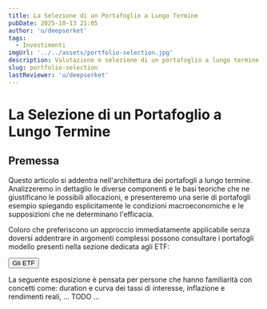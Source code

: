 ```yaml
---
title: La Selezione di un Portafoglio a Lungo Termine
pubDate: 2025-10-13 21:05
author: 'u/deepserket'
tags:
  - Investimenti
imgUrl: '../../assets/portfolio-selection.jpg'
description: Valutazione e selezione di un portafoglio a lungo termine
slug: portfolio-selection
lastReviewer: 'u/deepserket'
---
```


# La Selezione di un Portafoglio a Lungo Termine

## Premessa

Questo articolo si addentra nell'architettura dei portafogli a lungo termine. Analizzeremo in dettaglio le diverse componenti e le basi teoriche che ne giustificano le possibili allocazioni, e presenteremo una serie di portafogli esempio spiegando esplicitamente le condizioni macroeconomiche e le supposizioni che ne determinano l'efficacia.

Coloro che preferiscono un approccio immediatamente applicabile senza doversi addentrare in argomenti complessi possono consultare i portafogli modello presenti nella sezione dedicata agli ETF:

<a href='/blog/etf'>
  <button className='brutal-btn p-4 sanchez' name='button'>
    <span>Gli ETF</span>
  </button>
</a>

La seguente esposizione è pensata per persone che hanno familiarità con concetti come: duration e curva dei tassi di interesse, inflazione e rendimenti reali, ... TODO ...
